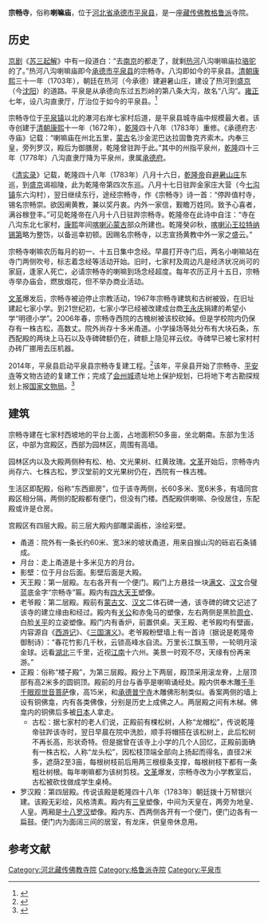 {{Refimprove|time=2021-05-28T14:03:49+00:00}}
{{Infobox Tibetan Buddhist monastery
|name = 宗畅寺
|image = 
|image size = 250px
|alt = 
|caption = 
|t=
|w=
|to = 
|ipa={{IPA|}}
|z=
|thdl=
|e=
|tc=宗暢寺
|s=宗畅寺
|p=
|m=
|k=
|pushpin_map = 
|latd =  | latm =  | lats =  | latNS = 
|longd=  | longm= | longs =| longEW = 
|iso_region = 
|map_caption = 
|mapsize = 
|location_country = 中国
|location = {{CHN}}[[河北省|河北省]][[承德市|承德市]][[平泉县|平泉县]]
|coordinates_display =
|founded_by = 
|date_founded =
|date_renovated =
|sect = [[格鲁派|格鲁派]]
|mather =
|children =
|dedicated_to = 
|tulku =
|head_lama = 
|head_mgh =
|no._of_monks = 
|architecture = 
|festivals =
|footnotes = 
}}

'''宗畅寺'''，俗称'''喇嘛庙'''，位于[[河北省|河北省]][[承德市|承德市]][[平泉县|平泉县]]，是一座[[藏传佛教|藏传佛教]][[格鲁派|格鲁派]]寺院。

==历史==
{{refimprovesect}}
[[京剧|京剧]]《[[苏三起解|苏三起解]]》中有一段道白：“去[[南京|南京]]的都走了，就剩[[热河|热河]]八沟喇嘛庙拉[[骆驼|骆驼]]的了。”热河八沟喇嘛庙即今[[承德市|承德市]][[平泉县|平泉县]]的宗畅寺。八沟即如今的平泉县。[[清朝|清朝]][[康熙|康熙]]三十一年（1703年），朝廷在热河（今承德）建避暑山庄，建设了热河到[[盛京|盛京]]（今[[沈阳|沈阳]]）的道路。平泉是从承德向东过五烈岭的第八条大沟，故名“八沟”。[[雍正|雍正]]七年，设八沟直隶厅，厅治位于如今的平泉县。<ref name=jx>{{Cite web |url=http://www.hdxulu.com/onews.asp?id=359 |title=焦雄，北京的巴沟喇嘛庙，载胡玉远主编，京都胜迹，北京燕山出版社，1996年，第174-175页 |accessdate=2015-01-03 |archive-date=2015-01-03 |archive-url=https://web.archive.org/web/20150103133650/http://www.hdxulu.com/onews.asp?id=359 |dead-url=yes }}</ref>

宗畅寺位于[[平泉镇_(平泉县)|平泉镇]]以北的瀑河右岸七家村后道，是平泉县城寺庙中规模最大者。该寺创建于[[清朝|清朝]][[康熙|康熙]]十一年（1672年），[[乾隆|乾隆]]四十八年（1783年）重修。《承德府志·寺庙》记载：“喇嘛庙在州北五里，[[蒙古语|蒙古]]名沙金泥巴达拉固鲁克齐索木。内奉三皇，旁列罗汉，殿后为御膳房，乾隆曾驻跸于此。”其中的州指平泉州，[[乾隆|乾隆]]四十三年（1778年）八沟直隶厅降为平泉州，隶属[[承德府|承德府]]。

《[[清实录|清实录]]》记载，乾隆四十八年（1783年）八月十六日，[[乾隆帝|乾隆帝]]自[[避暑山庄|避暑山庄]]东巡，到[[盛京|盛京]]谒祖陵，此为乾隆帝第四次东巡。八月十七日驻跸金家庄大营（今[[七沟镇|七沟镇]]东六沟村），翌日继续东行，途经宗畅寺，作《宗畅寺》诗一首：“停跸值村寺，锡名宗畅崇。欲因阐黄教，兼以奖丹衷。内外一家信，觐瞻万姓同。致予心喜者，满谷稼登丰。”可见乾隆帝在八月十八日驻跸宗畅寺。乾隆帝在此诗中自注：“寺在八沟东北七家村，[[康熙|康熙]]年间[[喀喇沁部|喀喇沁蒙古]]部众所建也。乾隆癸卯秋，[[喀喇沁扎萨克杜棱郡王|喀喇沁王]][[喇特纳锡第|拉特纳锡第]]略为整饬，以备巡幸初顿。因赐名宗畅寺，以志宣扬黄教中外一家之盛云。”

宗畅寺喇嘛农历每月的初一、十五日集中念经。早晨打开寺门后，两名小喇嘛站在寺门两侧吹号，标志着念经等活动开始。旧时，七家村及周边凡是经济状况尚可的家庭，逢家人死亡，必请宗畅寺的喇嘛到场念经超度。每年农历正月十五日，宗畅寺举办庙会，燃放烟花，但不举办商业活动。

[[文革|文革]]爆发后，宗畅寺被迫停止宗教活动，1967年宗畅寺建筑和古树被毁，在旧址建起七家小学。到21世纪初，七家小学已经被改建成台商[[王永庆|王永庆]]捐建的希望小学“明德小学”。2006年春，宗畅寺西院的古槐树被该校砍掉。但是学校院内仍保存有一株古松，高数丈。院外尚存十多米甬道。小学操场等处分布有大块石条，东西配殿的两块上马石以及寺碑碑额仍在，碑额上隐见祥云纹。寺碑早已被七家村村办砖厂挪用去压机器。

2014年，平泉县启动平泉县宗畅寺复建工程。<ref>{{Cite web |url=http://www.bidchance.com/info-zhongbiao-4647441.html |title=平泉县宗畅寺复建工程招标代理服务采购项目中标公告，中国招标网，2014-03-21 |accessdate=2015-01-03 |archive-date=2016-03-05 |archive-url=https://web.archive.org/web/20160305044043/http://www.bidchance.com/info-zhongbiao-4647441.html |dead-url=no }}</ref>该年，平泉县开始了宗畅寺、[[平安寺_(平泉)|平安寺]]等文物古迹的复建工作；完成了[[会州城|会州城]]遗址地上保护规划，已将地下考古勘探规划上报[[国家文物局|国家文物局]]。<ref>{{Cite web |url=http://www.he.xinhuanet.com/zfwq/pingquan/news/2014-11/07/c_1113155803.htm |title=平泉县大力提升文化遗产保护水平，新华网，2014-11-07 |access-date=2015-01-03 |archive-date=2016-03-04 |archive-url=https://web.archive.org/web/20160304111341/http://www.he.xinhuanet.com/zfwq/pingquan/news/2014-11/07/c_1113155803.htm |dead-url=yes }}</ref>

==建筑==
{{Unreferenced section}}
宗畅寺建在七家村西坡地的平台上面，占地面积50多亩，坐北朝南。东部为生活区，中部为宫殿区，西部为园林区，周围有高墙。

园林区内以及大殿两侧种有松、柏、文光果树、红黄玫瑰。[[文革|文革]]开始后，宗畅寺内尚存六、七株古松，罗汉堂前的文光果树仍在，西院有一株古槐。

生活区即配殿，俗称“东西廊房”，位于该寺两侧，长60多米、宽6米多，有墙同宫殿区相分隔，两侧的配殿都有便门，但没有门楼。西配殿供喇嘛、杂役居住，东配殿或许是仓房。

宫殿区有四层大殿。前三层大殿内部雕梁画栋，涂绘彩壁。
*甬道：院外有一条长约60米、宽3米的坡状甬道，用来自猴山沟的砾岩石条铺成。
*月台：走上甬道是十多米见方的月台。
*影壁：位于月台后面。影壁后面是大殿。
*天王殿：第一层殿。左右各开有一个便门。殿门上方悬挂一块[[满文|满文]]、[[汉文|汉文]]合璧蓝底金字“宗畅寺”匾。殿内有[[四大天王|四大天王]]塑像。
*老爷殿：第二层殿。殿前有[[蒙古文|蒙古文]]、[[汉文|汉文]]二体石碑一通，该寺碑的碑文记述了该寺的建立缘由和经过。殿内有[[关公|关公]]和赤兔马的塑像，左右两侧是黑脸[[周仓|周仓]]、白脸[[关平|关平]]的立姿塑像。殿门内有香炉，前置供桌。天王殿、老爷殿均有壁画，内容源自《[[西游记|西游记]]》、《[[三国演义|三国演义]]》。老爷殿粉壁墙上有一首诗（据说是乾隆帝御制诗）：“春花竹影几千秋，云锁高峰水自流。万里长江飘玉带，一轮明月滚金球。远看[[湖北|湖北]]三千里，近视[[江南|江南]]十六州。美景一时观不尽，天缘有份再来游。”
*正殿：俗称“楼子殿”，为第三层殿。殿分上下两层，殿顶采用滚龙脊，上层顶部有高2米多的圆铜顶。殿前的月台与香亭是喇嘛诵经处。殿内供奉木雕[[千手千眼观音|千手千眼观世音菩萨]]像，高15米，和[[承德|承德]][[普宁寺|普宁寺]]木雕佛形制类似。香案两侧的墙上设有铜佛龛，内有各类佛像，分别是历史上成佛之人。两层殿之间有木梯。佛龛内的铜佛后多被[[日本|日本]]人拿走。
**古松：据七家村的老人们说，正殿前有棵松树，人称“龙帽松”，传说乾隆帝驻跸该寺时，翌日早晨在院中洗脸，顺手将帽搭在该松树上，此后松树不再长高，形状奇特。但是据曾在该寺上小学的几个人回忆，正殿前面确有一株古松，人称“龙头松”，因松枝顶端全部向上扬起而得名，直径2米多，遮荫2至3亩，每根树枝前后用两三根檩条支撑，每根树枝下都有一条粗壮树根。每年喇嘛都为该树剪枝。[[文革|文革]]爆发，宗畅寺改为小学教室后，古松被砍伐做成学生桌椅。
*罗汉殿：第四层殿。传说该殿是乾隆四十八年（1783年）朝廷拨十万帑银兴建。该殿无彩绘，风格清素。殿内有[[三皇|三皇]]塑像，中间为天皇在，两旁为地皇、人皇。两厢是[[十八罗汉|十八罗汉]]塑像。殿内东、西两侧各开有一个便门，便门边各有一扁鼓。便门内为面阔三间的居室，有龙床，供皇帝休息用。

==参考文献==
{{reflist}}

[[Category:河北藏传佛教寺院|Category:河北藏传佛教寺院]]
[[Category:格鲁派寺院|Category:格鲁派寺院]]
[[Category:平泉市|Category:平泉市]]